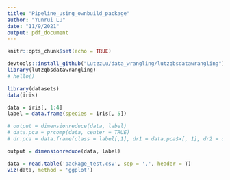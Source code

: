 ```yaml
---
title: "Pipeline_using_ownbuild_package"
author: "Yunrui Lu"
date: "11/9/2021"
output: pdf_document
---
```


```r
knitr::opts_chunk$set(echo = TRUE)
```

```r
devtools::install_github("LutzzLu/data_wrangling/lutzqbsdatawrangling")
library(lutzqbsdatawrangling)
# hello()
```

```r
library(datasets)
data(iris)
```

```r
data = iris[, 1:4]
label = data.frame(species = iris[, 5])
```

```r
# output = dimensionreduce(data, label)
# data.pca = prcomp(data, center = TRUE)
# dr.pca = data.frame(class = label[,1], dr1 = data.pca$x[, 1], dr2 = data.pca$x[, 2])
```

```r
output = dimensionreduce(data, label)
```



```r
data = read.table('package_test.csv', sep = ',', header = T)
viz(data, method = 'ggplot')
```

